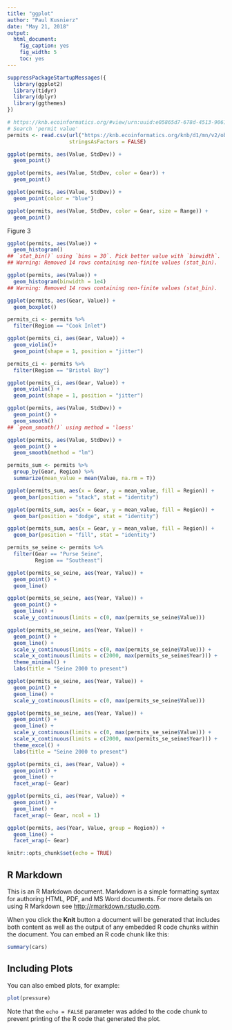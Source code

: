 ```yaml
---
title: "ggplot"
author: "Paul Kusnierz"
date: "May 21, 2018"
output: 
  html_document: 
    fig_caption: yes
    fig_width: 5
    toc: yes
---
```


```r
suppressPackageStartupMessages({
  library(ggplot2)
  library(tidyr)
  library(dplyr)
  library(ggthemes)
})
```


```r
# https://knb.ecoinformatics.org/#view/urn:uuid:e05865d7-678d-4513-9061-2ab7d979f8e7
# Search 'permit value'
permits <- read.csv(url("https://knb.ecoinformatics.org/knb/d1/mn/v2/object/urn%3Auuid%3Aa3c58bd6-481e-4c64-aa93-795df10a4664", method = "libcurl"),
                    stringsAsFactors = FALSE)
```


```r
ggplot(permits, aes(Value, StdDev)) + 
  geom_point()
```

```r
ggplot(permits, aes(Value, StdDev, color = Gear)) + 
  geom_point()
```

```r
ggplot(permits, aes(Value, StdDev)) +
  geom_point(color = "blue")
```
```r
ggplot(permits, aes(Value, StdDev, color = Gear, size = Range)) +
  geom_point()
```
Figure 3


```r
ggplot(permits, aes(Value)) + 
  geom_histogram()
## `stat_bin()` using `bins = 30`. Pick better value with `binwidth`.
## Warning: Removed 14 rows containing non-finite values (stat_bin).
```

```r
ggplot(permits, aes(Value)) + 
  geom_histogram(binwidth = 1e4)
## Warning: Removed 14 rows containing non-finite values (stat_bin).
```


```r
ggplot(permits, aes(Gear, Value)) + 
  geom_boxplot()
```


```r
permits_ci <- permits %>%
  filter(Region == "Cook Inlet")

ggplot(permits_ci, aes(Gear, Value)) + 
  geom_violin()+ 
  geom_point(shape = 1, position = "jitter")
```

```r
permits_ci <- permits %>%
  filter(Region == "Bristol Bay")

ggplot(permits_ci, aes(Gear, Value)) + 
  geom_violin() + 
  geom_point(shape = 1, position = "jitter")
```

```r
ggplot(permits, aes(Value, StdDev)) + 
  geom_point() +
  geom_smooth()
## `geom_smooth()` using method = 'loess'
```

```r
ggplot(permits, aes(Value, StdDev)) + 
  geom_point() +
  geom_smooth(method = "lm")
```

```r
permits_sum <- permits %>% 
  group_by(Gear, Region) %>% 
  summarize(mean_value = mean(Value, na.rm = T))

ggplot(permits_sum, aes(x = Gear, y = mean_value, fill = Region)) +
  geom_bar(position = "stack", stat = "identity")
```

```r
ggplot(permits_sum, aes(x = Gear, y = mean_value, fill = Region)) +
  geom_bar(position = "dodge", stat = "identity")
```


```r
ggplot(permits_sum, aes(x = Gear, y = mean_value, fill = Region)) +
  geom_bar(position = "fill", stat = "identity")
```


```r
permits_se_seine <- permits %>% 
  filter(Gear == "Purse Seine", 
         Region == "Southeast")

ggplot(permits_se_seine, aes(Year, Value)) + 
  geom_point() +
  geom_line()
```

```r
ggplot(permits_se_seine, aes(Year, Value)) + 
  geom_point() +
  geom_line() +
  scale_y_continuous(limits = c(0, max(permits_se_seine$Value)))
```

```r
ggplot(permits_se_seine, aes(Year, Value)) + 
  geom_point() +
  geom_line() +
  scale_y_continuous(limits = c(0, max(permits_se_seine$Value))) +
  scale_x_continuous(limits = c(2000, max(permits_se_seine$Year))) + 
  theme_minimal() +
  labs(title = "Seine 2000 to present")
```

```r
ggplot(permits_se_seine, aes(Year, Value)) + 
  geom_point() +
  geom_line() +
  scale_y_continuous(limits = c(0, max(permits_se_seine$Value)))
```

```r
ggplot(permits_se_seine, aes(Year, Value)) + 
  geom_point() +
  geom_line() +
  scale_y_continuous(limits = c(0, max(permits_se_seine$Value))) +
  scale_x_continuous(limits = c(2000, max(permits_se_seine$Year))) + 
  theme_excel() +
  labs(title = "Seine 2000 to present")
```

```r
ggplot(permits_ci, aes(Year, Value)) +
  geom_point() +
  geom_line() +
  facet_wrap(~ Gear)
```


```r
ggplot(permits_ci, aes(Year, Value)) +
  geom_point() +
  geom_line() +
  facet_wrap(~ Gear, ncol = 1)
```

```r
ggplot(permits, aes(Year, Value, group = Region)) +
  geom_line() +
  facet_wrap(~ Gear)
```













```r
knitr::opts_chunk$set(echo = TRUE)
```

## R Markdown

This is an R Markdown document. Markdown is a simple formatting syntax for authoring HTML, PDF, and MS Word documents. For more details on using R Markdown see <http://rmarkdown.rstudio.com>.

When you click the **Knit** button a document will be generated that includes both content as well as the output of any embedded R code chunks within the document. You can embed an R code chunk like this:

```r
summary(cars)
```

## Including Plots

You can also embed plots, for example:

```r
plot(pressure)
```

Note that the `echo = FALSE` parameter was added to the code chunk to prevent printing of the R code that generated the plot.
